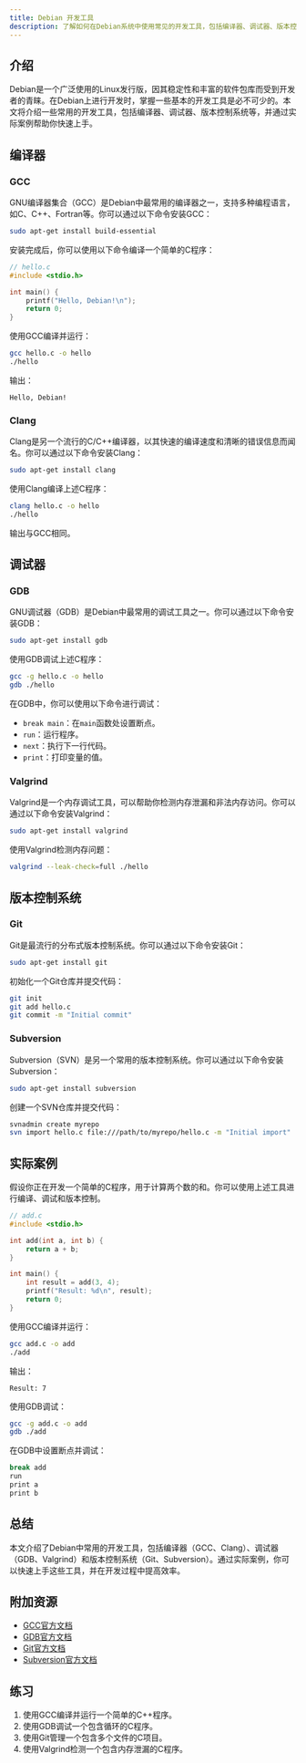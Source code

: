 ```yaml
---
title: Debian 开发工具
description: 了解如何在Debian系统中使用常见的开发工具，包括编译器、调试器、版本控制系统等，适合初学者快速上手。
---
```


## 介绍

Debian是一个广泛使用的Linux发行版，因其稳定性和丰富的软件包库而受到开发者的青睐。在Debian上进行开发时，掌握一些基本的开发工具是必不可少的。本文将介绍一些常用的开发工具，包括编译器、调试器、版本控制系统等，并通过实际案例帮助你快速上手。

## 编译器

### GCC

GNU编译器集合（GCC）是Debian中最常用的编译器之一，支持多种编程语言，如C、C++、Fortran等。你可以通过以下命令安装GCC：

```bash
sudo apt-get install build-essential
```

安装完成后，你可以使用以下命令编译一个简单的C程序：

```c
// hello.c
#include <stdio.h>

int main() {
    printf("Hello, Debian!\n");
    return 0;
}
```

使用GCC编译并运行：

```bash
gcc hello.c -o hello
./hello
```

输出：

```
Hello, Debian!
```

### Clang

Clang是另一个流行的C/C++编译器，以其快速的编译速度和清晰的错误信息而闻名。你可以通过以下命令安装Clang：

```bash
sudo apt-get install clang
```

使用Clang编译上述C程序：

```bash
clang hello.c -o hello
./hello
```

输出与GCC相同。

## 调试器

### GDB

GNU调试器（GDB）是Debian中最常用的调试工具之一。你可以通过以下命令安装GDB：

```bash
sudo apt-get install gdb
```

使用GDB调试上述C程序：

```bash
gcc -g hello.c -o hello
gdb ./hello
```

在GDB中，你可以使用以下命令进行调试：

- `break main`：在`main`函数处设置断点。
- `run`：运行程序。
- `next`：执行下一行代码。
- `print`：打印变量的值。

### Valgrind

Valgrind是一个内存调试工具，可以帮助你检测内存泄漏和非法内存访问。你可以通过以下命令安装Valgrind：

```bash
sudo apt-get install valgrind
```

使用Valgrind检测内存问题：

```bash
valgrind --leak-check=full ./hello
```

## 版本控制系统

### Git

Git是最流行的分布式版本控制系统。你可以通过以下命令安装Git：

```bash
sudo apt-get install git
```

初始化一个Git仓库并提交代码：

```bash
git init
git add hello.c
git commit -m "Initial commit"
```

### Subversion

Subversion（SVN）是另一个常用的版本控制系统。你可以通过以下命令安装Subversion：

```bash
sudo apt-get install subversion
```

创建一个SVN仓库并提交代码：

```bash
svnadmin create myrepo
svn import hello.c file:///path/to/myrepo/hello.c -m "Initial import"
```

## 实际案例

假设你正在开发一个简单的C程序，用于计算两个数的和。你可以使用上述工具进行编译、调试和版本控制。

```c
// add.c
#include <stdio.h>

int add(int a, int b) {
    return a + b;
}

int main() {
    int result = add(3, 4);
    printf("Result: %d\n", result);
    return 0;
}
```

使用GCC编译并运行：

```bash
gcc add.c -o add
./add
```

输出：

```
Result: 7
```

使用GDB调试：

```bash
gcc -g add.c -o add
gdb ./add
```

在GDB中设置断点并调试：

```bash
break add
run
print a
print b
```

## 总结

本文介绍了Debian中常用的开发工具，包括编译器（GCC、Clang）、调试器（GDB、Valgrind）和版本控制系统（Git、Subversion）。通过实际案例，你可以快速上手这些工具，并在开发过程中提高效率。

## 附加资源

- [GCC官方文档](https://gcc.gnu.org/onlinedocs/)
- [GDB官方文档](https://sourceware.org/gdb/documentation/)
- [Git官方文档](https://git-scm.com/doc)
- [Subversion官方文档](https://subversion.apache.org/docs/)

## 练习

1. 使用GCC编译并运行一个简单的C++程序。
2. 使用GDB调试一个包含循环的C程序。
3. 使用Git管理一个包含多个文件的C项目。
4. 使用Valgrind检测一个包含内存泄漏的C程序。
